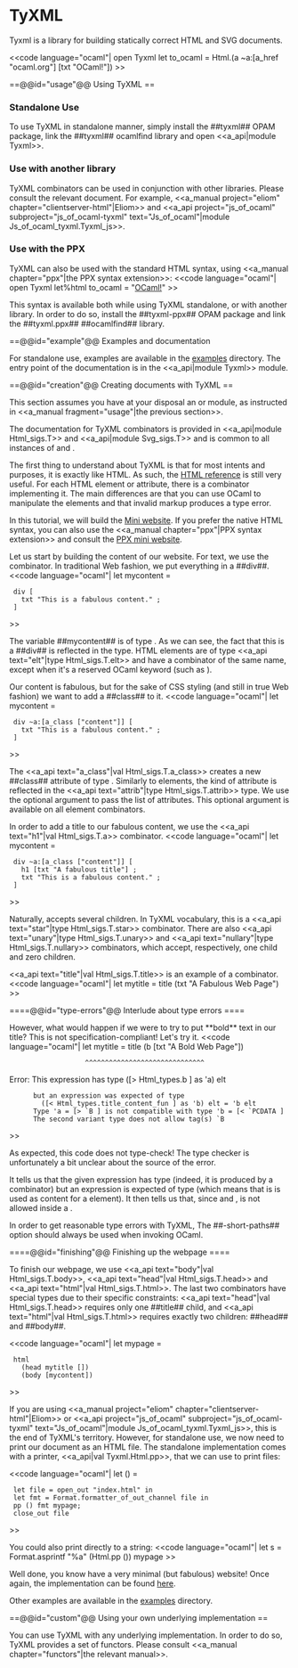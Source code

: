 = TyXML =

Tyxml is a library for building statically correct HTML and SVG documents.

<<code language="ocaml"|
open Tyxml
let to_ocaml = Html.(a ~a:[a_href "ocaml.org"] [txt "OCaml!"])
>>

==@@id="usage"@@ Using TyXML ==

=== Standalone Use ===

To use TyXML in standalone manner, simply install the ##tyxml## OPAM package, link the ##tyxml## ocamlfind library and open <<a_api|module Tyxml>>.

=== Use with another library ===

TyXML combinators can be used in conjunction with other libraries. Please consult the relevant document. For example,
<<a_manual project="eliom" chapter="clientserver-html"|Eliom>>
and
<<a_api project="js_of_ocaml" subproject="js_of_ocaml-tyxml" text="Js_of_ocaml"|module Js_of_ocaml_tyxml.Tyxml_js>>.

=== Use with the PPX ===

TyXML can also be used with the standard HTML syntax, using <<a_manual chapter="ppx"|the PPX syntax extension>>:
<<code language="ocaml"|
open Tyxml
let%html to_ocaml = "<a href='ocaml.org'>OCaml!</a>"
>>

This syntax is available both while using TyXML standalone, or with another library. In order to do so, install the ##tyxml-ppx## OPAM package and link the ##tyxml.ppx## ##ocamlfind## library.

==@@id="example"@@ Examples and documentation

For standalone use, examples are available in the [[https://github.com/ocsigen/tyxml/tree/master/examples|examples]] directory. The entry point of the documentation is in the <<a_api|module Tyxml>> module.

==@@id="creation"@@ Creating documents with TyXML ==

This section assumes you have at your disposal an {{{Html}}} or {{{Svg}}} module, as instructed in <<a_manual fragment="usage"|the previous section>>.

The documentation for TyXML combinators is provided in <<a_api|module Html_sigs.T>> and <<a_api|module Svg_sigs.T>> and is common to all instances of {{{Html}}} and {{{Svg}}}.

The first thing to understand about TyXML is that for most intents and purposes, it is exactly like HTML. As such, the [[https://developer.mozilla.org/en-US/docs/Web/HTML/Element|HTML reference]] is still very useful. For each HTML element or attribute, there is a combinator implementing it. The main differences are that you can use OCaml to manipulate the elements and that invalid markup produces a type error.

In this tutorial, we will build the [[https://github.com/ocsigen/tyxml/tree/master/examples/mini_website|Mini website]].
If you prefer the native HTML syntax, you can also use the <<a_manual chapter="ppx"|PPX syntax extension>> and consult the [[https://github.com/ocsigen/tyxml/tree/master/examples/mini_website_ppx|PPX mini website]].

Let us start by building the content of our website. For text, we use the {{{txt}}} combinator. In traditional Web fashion, we put everything in a ##div##.
<<code language="ocaml"|
let mycontent =
  div [
    txt "This is a fabulous content." ;
  ]
>>

The variable ##mycontent## is of type {{{[> `Div] Html.elt}}}.
As we can see, the fact that this is a ##div## is reflected in the type. HTML elements are of type <<a_api text="elt"|type Html_sigs.T.elt>> and have a combinator of the same name, except when it's a reserved OCaml keyword (such as {{{object_}}}).

Our content is fabulous, but for the sake of CSS styling (and still in true Web fashion) we want to add a ##class## to it.
<<code language="ocaml"|
let mycontent =
  div ~a:[a_class ["content"]] [
    txt "This is a fabulous content." ;
  ]
>>

The <<a_api text="a_class"|val Html_sigs.T.a_class>> creates a new ##class## attribute of type {{{[> `Class] attrib}}}. Similarly to elements, the kind of attribute is reflected in the <<a_api text="attrib"|type Html_sigs.T.attrib>> type.
We use the optional argument {{{~a}}} to pass the list of attributes. This optional argument is available on all element combinators.

In order to add a title to our fabulous content, we use the <<a_api text="h1"|val Html_sigs.T.a>> combinator.
<<code language="ocaml"|
let mycontent =
  div ~a:[a_class ["content"]] [
    h1 [txt "A fabulous title"] ;
    txt "This is a fabulous content." ;
  ]
>>

Naturally, {{{div}}} accepts several children. In TyXML vocabulary, this is a <<a_api text="star"|type Html_sigs.T.star>> combinator.
There are also
<<a_api text="unary"|type Html_sigs.T.unary>> and
<<a_api text="nullary"|type Html_sigs.T.nullary>> combinators,
which accept, respectively, one child and zero children.

<<a_api text="title"|val Html_sigs.T.title>> is an example of a {{{unary}}}
combinator.
<<code language="ocaml"|
let mytitle = title (txt "A Fabulous Web Page")
>>

====@@id="type-errors"@@ Interlude about type errors ====

However, what would happen if we were to try to put **bold** text in our title? This is not specification-compliant! Let's try it.
<<code language="ocaml"|
let mytitle = title (b [txt "A Bold Web Page"])
                    ^^^^^^^^^^^^^^^^^^^^^^^^^^^^^^
Error: This expression has type ([> Html_types.b ] as 'a) elt
       but an expression was expected of type
         ([< Html_types.title_content_fun ] as 'b) elt = 'b elt
       Type 'a = [> `B ] is not compatible with type 'b = [< `PCDATA ]
       The second variant type does not allow tag(s) `B
>>

As expected, this code does not type-check!
The type checker is unfortunately a bit unclear about the source of the error.

It tells us that the given expression has type {{{[> b] elt}}}
(indeed, it is produced by a {{{b}}} combinator)
but an expression is expected of type {{{[< title_content_fun] elt}}}
(which means that is is used as content for a {{{title}}} element).
It then tells us that, since {{{[> b] = [> `B]}}} and
{{{[< title_content_fun] = [< `PCDATA ]}}},
{{{`B}}} is not allowed inside a {{{title}}}.

In order to get reasonable type errors with TyXML, The ##-short-paths## option should always be used when invoking OCaml.

====@@id="finishing"@@ Finishing up the webpage ====

To finish our webpage, we use <<a_api text="body"|val Html_sigs.T.body>>, <<a_api text="head"|val Html_sigs.T.head>> and <<a_api text="html"|val Html_sigs.T.html>>.
The last two combinators have special types due to their specific constraints: <<a_api text="head"|val Html_sigs.T.head>> requires only one ##title## child, and <<a_api text="html"|val Html_sigs.T.html>> requires exactly two children: ##head## and ##body##.

<<code language="ocaml"|
let mypage =
  html
    (head mytitle [])
    (body [mycontent])
>>

If you are using <<a_manual project="eliom" chapter="clientserver-html"|Eliom>>
or <<a_api project="js_of_ocaml" subproject="js_of_ocaml-tyxml" text="Js_of_ocaml"|module Js_of_ocaml_tyxml.Tyxml_js>>,
this is the end of TyXML's territory. However, for standalone use, we now need to print our document as an HTML file. The standalone implementation comes with a printer, <<a_api|val Tyxml.Html.pp>>, that we can use to print files:

<<code language="ocaml"|
let () =
  let file = open_out "index.html" in
  let fmt = Format.formatter_of_out_channel file in
  pp () fmt mypage;
  close_out file
>>

You could also print directly to a string:
<<code language="ocaml"|
let s = Format.asprintf "%a" (Html.pp ()) mypage
>>

Well done, you know have a very minimal (but fabulous) website! Once again, the implementation can be found [[https://github.com/ocsigen/tyxml/tree/master/examples/mini_website|here]].

Other examples are available in the [[https://github.com/ocsigen/tyxml/tree/master/examples/|examples]] directory.

==@@id="custom"@@ Using your own underlying implementation ==

You can use TyXML with any underlying implementation. In order to do so, TyXML provides a set of functors.
Please consult <<a_manual chapter="functors"|the relevant manual>>.
